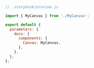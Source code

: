 ```js
// .storybook/preview.js

import { MyCanvas } from './MyCanvas';

export default {
  parameters: {
    docs: {
      components: {
        Canvas: MyCanvas,
      },
    },
  },
};
```
